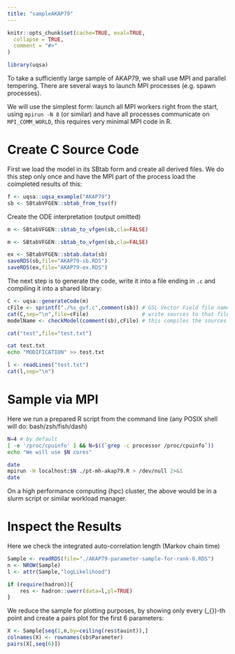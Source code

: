 ```yaml
---
title: "sampleAKAP79"
---
```


```r
knitr::opts_chunk$set(cache=TRUE, eval=TRUE,
  collapse = TRUE,
  comment = "#>"
)
```

```r
library(uqsa)
```

To take a sufficiently large sample of AKAP79, we shall use MPI and
parallel tempering. There are several ways to launch MPI processes (e.g. spawn processes).

We will use the simplest form: launch all MPI workers right from the
start, using `mpirun -N 8` (or similar) and have all processes
communicate on `MPI_COMM_WORLD`, this requires very minimal MPI code in R.

# Create C Source Code

First we load the model in its SBtab form and create all derived
files. We do this step only once and have the MPI part of the process
load the coimpleted results of this:

```r
f <- uqsa::uqsa_example("AKAP79")
sb <- SBtabVFGEN::sbtab_from_tsv(f)
```

Create the ODE interpretation (output omitted)
```r
m <- SBtabVFGEN::sbtab_to_vfgen(sb,cla=FALSE)
```
```r
m <- SBtabVFGEN::sbtab_to_vfgen(sb,cla=FALSE)
```

```r
ex <- SBtabVFGEN::sbtab.data(sb)
saveRDS(sb,file="AKAP79-sb.RDS")
saveRDS(ex,file="AKAP79-ex.RDS")
```

The next step is to generate the code, write it into a file ending in
`.c` and compiling it into a shared library:

```r
C <- uqsa::generateCode(m)
cFile <- sprintf("./%s_gvf.c",comment(sb)) # GSL Vector Field file name
cat(C,sep="\n",file=cFile)                 # write sources to that file
modelName <- checkModel(comment(sb),cFile) # this compiles the sources
```

```r
cat("test",file="test.txt")
```

```sh
cat test.txt
echo "MODIFICATION" >> test.txt
```

```r
l <- readLines("test.txt")
cat(l,sep="\n")
```

# Sample via MPI

Here we run a prepared R script from the command line (any POSIX shell will do: bash/zsh/fish/dash)

```sh
N=4 # by default
[ -e '/proc/cpuinfo' ] && N=$((`grep -c processor /proc/cpuinfo`))
echo "We will use $N cores"

date
mpirun -H localhost:$N ./pt-mh-akap79.R > /dev/null 2>&1
date
```

On a high performance computing (hpc) cluster, the above would be in a
slurm script or similar workload manager.

# Inspect the Results

Here we check the integrated auto-correlation length (Markov chain
time)

```r
Sample <- readRDS(file="./AKAP79-parameter-sample-for-rank-0.RDS")
n <- NROW(Sample)
l <- attr(Sample,"logLikelihood")

if (require(hadron)){
    res <- hadron::uwerr(data=l,pl=TRUE)
}

```

We reduce the sample for plotting purposes, by showing only every \(\tau_{\text{int.}}\)-th point and create a pairs plot for the first 6 parameters:

```r
X <- Sample[seq(1,n,by=ceiling(res$tauint)),]
colnames(X) <- rownames(sb$Parameter)
pairs(X[,seq(6)])
```

